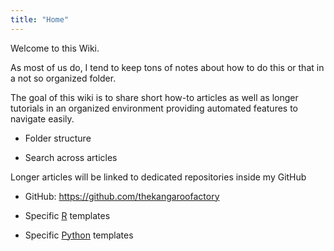```yaml
---
title: "Home"
---
```


Welcome to this Wiki.

As most of us do, I tend to keep tons of notes about how to do this or that in a not so organized folder.

The goal of this wiki is to share short how-to articles as well as longer tutorials in an organized environment providing automated features to navigate easily.

-   Folder structure

-   Search across articles

Longer articles will be linked to dedicated repositories inside my GitHub

-   GitHub: <https://github.com/thekangaroofactory>

-   Specific [R](https://github.com/thekangaroofactory?tab=repositories&q=template-r&type=&language=&sort=) templates

-   Specific [Python](https://github.com/thekangaroofactory?tab=repositories&q=template-python&type=&language=&sort=) templates
